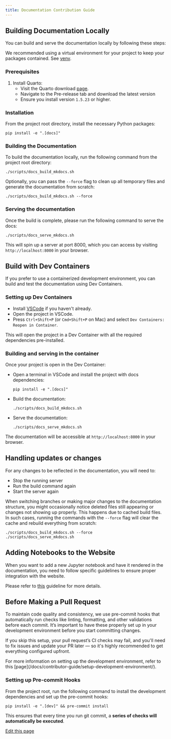 ```yaml
---
title: Documentation Contribution Guide
---
```


## Building Documentation Locally

You can build and serve the documentation locally by following these steps:

<Tip>
We recommended using a virtual environment for your project to keep your packages contained. See <a href="https://docs.python.org/3/library/venv.html" target="_blank">venv</a>.
</Tip>

### Prerequisites

1.  Install Quarto:
    - Visit the Quarto download <a href="https://quarto.org/docs/download/" target="_blank">page</a>.
    - Navigate to the Pre-release tab and download the latest version
    - Ensure you install version `1.5.23` or higher.

### Installation

From the project root directory, install the necessary Python packages:

```console
pip install -e ".[docs]"
```

### Building the Documentation

To build the documentation locally, run the following command from the project root directory:

```console
./scripts/docs_build_mkdocs.sh
```

Optionally, you can pass the `--force` flag to clean up all temporary files and generate the documentation from scratch:

```console
./scripts/docs_build_mkdocs.sh --force
```

### Serving the documentation

Once the build is complete, please run the following command to serve the docs:

```console
./scripts/docs_serve_mkdocs.sh
```

This will spin up a server at port 8000, which you can access by visiting `http://localhost:8000` in your browser.

## Build with Dev Containers

If you prefer to use a containerized development environment, you can build and test the documentation using Dev Containers.

### Setting up Dev Containers

- Install <a href="https://code.visualstudio.com" target="_blank">VSCode</a> if you haven't already.
- Open the project in VSCode.
- Press `Ctrl+Shift+P` (or `Cmd+Shift+P` on Mac) and select `Dev Containers: Reopen in Container`.

This will open the project in a Dev Container with all the required dependencies pre-installed.

### Building and serving in the container

Once your project is open in the Dev Container:

- Open a terminal in VSCode and install the project with docs dependencies:

    ```console
    pip install -e ".[docs]"
    ```

- Build the documentation:

    ```console
    ./scripts/docs_build_mkdocs.sh
    ```

- Serve the documentation:

    ```console
    ./scripts/docs_serve_mkdocs.sh
    ```

The documentation will be accessible at `http://localhost:8000` in your browser.

## Handling updates or changes

For any changes to be reflected in the documentation, you will need to:

- Stop the running server
- Run the build command again
- Start the server again

<Note>

When switching branches or making major changes to the documentation structure, you might occasionally notice deleted files still appearing or changes not showing up properly. This happens due to cached build files. In such cases, running the commands with the `--force` flag will clear the cache and rebuild everything from scratch:

```console
./scripts/docs_build_mkdocs.sh --force
./scripts/docs_serve_mkdocs.sh
```

</Note>

## Adding Notebooks to the Website

When you want to add a new Jupyter notebook and have it rendered in the documentation, you need to follow specific guidelines to ensure proper integration with the website.

Please refer to <a href="https://github.com/ag2ai/ag2/blob/main/notebook/contributing.md#how-to-get-a-notebook-displayed-on-the-website" target="_blank">this</a> guideline for more details.

## Before Making a Pull Request

To maintain code quality and consistency, we use pre-commit hooks that automatically run checks like linting, formatting, and other validations before each commit. It’s important to have these properly set up in your development environment before you start committing changes.

If you skip this setup, your pull request’s CI checks may fail, and you'll need to fix issues and update your PR later — so it's highly recommended to get everything configured upfront.

<Note>
For more information on setting up the development environment, refer to this [page](/docs/contributor-guide/setup-development-environment/).
</Note>

### Setting up Pre-commit Hooks

From the project root, run the following command to install the development dependencies and set up the pre-commit hooks:

```console
pip install -e ".[dev]" && pre-commit install
```
This ensures that every time you run git commit, a **series of checks will automatically be executed**.

<div className="edit-url-container">
    <a className="edit-url" href="https://github.com/ag2ai/ag2/edit/main/website/docs/contributor-guide/documentation.mdx" target='_blank'><Icon icon="pen" iconType="solid" size="13px"/> Edit this page</a>
</div>
